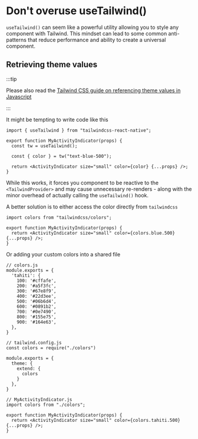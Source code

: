 # Don't overuse useTailwind()

`useTailwind()` can seem like a powerful utility allowing you to style any component with Tailwind. This mindset can lead to some common anti-patterns that reduce performance and ability to create a universal component.

## Retrieving theme values

:::tip

Please also read the [Tailwind CSS guide on referencing theme values in Javascript](https://tailwindcss.com/docs/configuration#referencing-in-java-script)

:::

It might be tempting to write code like this

```tsx
import { useTailwind } from "tailwindcss-react-native";

export function MyActivityIndicator(props) {
  const tw = useTailwind();

  const { color } = tw("text-blue-500");

  return <ActivityIndicator size="small" color={color} {...props} />;
}
```

While this works, it forces you component to be reactive to the `<TailwindProvider>` and may cause unnecessary re-renders - along with the minor overhead of actually calling the `useTailwind()` hook.

A better solution is to either access the color directly from `tailwindcss`

```tsx
import colors from "tailwindcss/colors";

export function MyActivityIndicator(props) {
  return <ActivityIndicator size="small" color={colors.blue.500} {...props} />;
}
```

Or adding your custom colors into a shared file

```tsx
// colors.js
module.exports = {
  'tahiti': {
    100: '#cffafe',
    200: '#a5f3fc',
    300: '#67e8f9',
    400: '#22d3ee',
    500: '#06b6d4',
    600: '#0891b2',
    700: '#0e7490',
    800: '#155e75',
    900: '#164e63',
  },
}

// tailwind.config.js
const colors = require("./colors")

module.exports = {
  theme: {
    extend: {
      colors
    }
  },
}

// MyActivityIndicator.js
import colors from "./colors";

export function MyActivityIndicator(props) {
  return <ActivityIndicator size="small" color={colors.tahiti.500} {...props} />;
}
```
